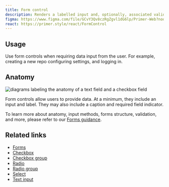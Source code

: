 ```yaml
---
title: Form control
description: Renders a labelled input and, optionally, associated validation text and/or hint text.
figma: https://www.figma.com/file/GCvY3Qv8czRgZgvl1dG6lp/Primer-Web?node-id=142%3A595
react: https://primer.style/react/FormControl
---
```


## Usage

Use form controls when requiring data input from the user. For example, creating a new repo configuring settings, and logging in.

## Anatomy

![diagrams labeling the anatomy of a text field and a checkbox field](https://user-images.githubusercontent.com/2313998/171692166-43d45c4b-509a-4f68-9e8b-1577658b493e.png)

Form controls allow users to provide data. At a minimum, they include an input and label. They may also include a caption and required field indicator. 

To learn more about anatomy, input methods, forms structure, validation, and more, please refer to our [Forms guidance](/ui-patterns/forms).

## Related links

- [Forms](/ui-patterns/forms)
- [Checkbox]()
- [Checkbox group]()
- [Radio]()
- [Radio group]()
- [Select]()
- [Text input]()